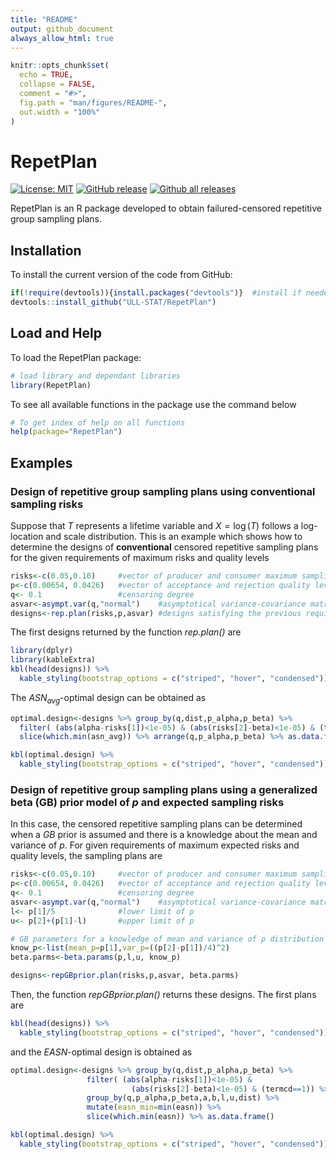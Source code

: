 ```yaml
---
title: "README"
output: github_document
always_allow_html: true
---
```


<!-- README.md is generated from README.Rmd. Please edit that file -->

```r
knitr::opts_chunk$set(
  echo = TRUE,
  collapse = FALSE,
  comment = "#>",
  fig.path = "man/figures/README-",
  out.width = "100%"
)
```

# RepetPlan

<!-- badges: start -->
[![License:
MIT](https://img.shields.io/badge/license-MIT-blue.svg)](https://cran.r-project.org/web/licenses/MIT)
[![GitHub
release](https://img.shields.io/github/release/ULL-STAT/RepetPlan.svg)](https://gitHub.com/ULL-STAT/RepetPlan/releases/)
[![Github all
releases](https://img.shields.io/github/downloads/ULL-STAT/RepetPlan/total.svg)](https://gitHub.com/ULL-STAT/RepetPlan/releases/)
<!-- badges: end -->

RepetPlan is an R package developed to obtain failured-censored repetitive group sampling plans. 

## Installation

To install the current version of the code from GitHub:
``` r
if(!require(devtools)){install.packages("devtools")}  #install if needed
devtools::install_github("ULL-STAT/RepetPlan")
```

## Load and Help

To load the RepetPlan package: 
```r
# load library and dependant libraries 
library(RepetPlan)
```

To see all available functions in the package use the command below
```r
# To get index of help on all functions
help(package="RepetPlan")
```


## Examples

### Design of repetitive group sampling plans using conventional sampling risks

Suppose that $T$ represents a lifetime variable and $X=\log(T)$ follows a log-location and scale distribution.
This is an example which shows how to determine the designs of **conventional** censored repetitive sampling plans for the given requirements of maximum risks and quality levels
```r
risks<-c(0.05,0.10)     #vector of producer and consumer maximum sampling risks
p<-c(0.00654, 0.0426)   #vector of acceptance and rejection quality levels
q<- 0.1                 #censoring degree
asvar<-asympt.var(q,"normal")    #asymptotical variance-covariance matrix of MLE estimators of location and scale paramters
designs<-rep.plan(risks,p,asvar) #designs satisfying the previous requirements
```

The first designs returned by the function *rep.plan()* are
```r
library(dplyr)
library(kableExtra)
kbl(head(designs)) %>%
  kable_styling(bootstrap_options = c("striped", "hover", "condensed"))

```

The $ASN_{avg}$-optimal design can be obtained as
```r
optimal.design<-designs %>% group_by(q,dist,p_alpha,p_beta) %>%
  filter( (abs(alpha-risks[1])<1e-05) & (abs(risks[2]-beta)<1e-05) & (termcd==1)) %>%
  slice(which.min(asn_avg)) %>% arrange(q,p_alpha,p_beta) %>% as.data.frame()
```

```r
kbl(optimal.design) %>%
  kable_styling(bootstrap_options = c("striped", "hover", "condensed"))

```


### Design of repetitive group sampling plans using a generalized beta (GB) prior model of $p$ and expected sampling risks

In this case, the censored repetitive sampling plans can be determined when a $GB$ prior is assumed and there is a knowledge about the mean and variance of $p$. For given requirements of maximum expected risks and quality levels, the sampling plans are
```r
risks<-c(0.05,0.10)     #vector of producer and consumer maximum sampling risks
p<-c(0.00654, 0.0426)   #vector of acceptance and rejection quality levels
q<- 0.1                 #censoring degree
asvar<-asympt.var(q,"normal")    #asymptotical variance-covariance matrix of MLE estimators of location and scale paramters
l<- p[1]/5              #lower limit of p
u<- p[2]+(p[1]-l)       #upper limit of p

# GB parameters for a knowledge of mean and variance of p distribution
know_p<-list(mean_p=p[1],var_p=((p[2]-p[1])/4)^2)
beta.parms<-beta.params(p,l,u, know_p)

designs<-repGBprior.plan(risks,p,asvar, beta.parms)
```


Then, the function *repGBprior.plan()* returns these designs. The first plans are
```r
kbl(head(designs)) %>%
  kable_styling(bootstrap_options = c("striped", "hover", "condensed"))

```

and the $EASN$-optimal design is obtained as
```r
optimal.design<-designs %>% group_by(q,dist,p_alpha,p_beta) %>%
                 filter( (abs(alpha-risks[1])<1e-05) & 
                           (abs(risks[2]-beta)<1e-05) & (termcd==1)) %>%
                 group_by(q,p_alpha,p_beta,a,b,l,u,dist) %>%
                 mutate(easn_min=min(easn)) %>%
                 slice(which.min(easn)) %>% as.data.frame()
```

```r
kbl(optimal.design) %>%
  kable_styling(bootstrap_options = c("striped", "hover", "condensed"))

```
